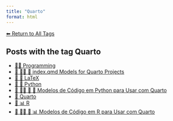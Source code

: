 ```yaml
---
title: "Quarto"
format: html
---
```


[⬅ Return to All Tags](../tags.qmd)

## Posts with the tag **Quarto**

- [👨‍💻 Programming](/posts/programming/index.html)
- [📘 👨‍💻 📄 index.qmd Models for Quarto Projects](/posts/programming/models-index-quarto.html)
- [📄 📐 LaTeX](/posts/programming/latex/index.html)
- [📄 🐍 Python](/posts/programming/python/index.html)
- [📘 👨‍💻 📄 🐍 Modelos de Código em Python para Usar com Quarto](/posts/programming/python/modelos-python-quarto.html)
- [📄 Quarto](/posts/programming/quarto/index.html)
- [📄 📊 R](/posts/programming/r/index.html)
- [📘 👨‍💻 📄 📊 Modelos de Código em R para Usar com Quarto](/posts/programming/r/modelos-r-quarto.html)

